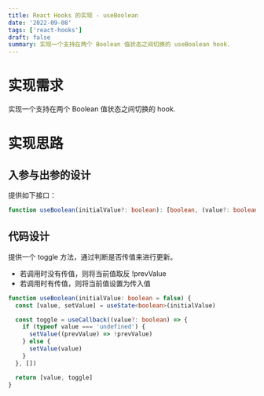 ```yaml
---
title: React Hooks 的实现 - useBoolean
date: '2022-09-08'
tags: ['react-hooks']
draft: false
summary: 实现一个支持在两个 Boolean 值状态之间切换的 useBoolean hook.
---
```


# 实现需求

实现一个支持在两个 Boolean 值状态之间切换的 hook.

# 实现思路

## 入参与出参的设计

提供如下接口：

```typescript
function useBoolean(initialValue?: boolean): [boolean, (value?: boolean) => void]
```

## 代码设计

提供一个 toggle 方法，通过判断是否传值来进行更新。

- 若调用时没有传值，则将当前值取反 !prevValue
- 若调用时有传值，则将当前值设置为传入值

```typescript
function useBoolean(initialValue: boolean = false) {
  const [value, setValue] = useState<boolean>(initialValue)

  const toggle = useCallback((value?: boolean) => {
    if (typeof value === 'undefined') {
      setValue((prevValue) => !prevValue)
    } else {
      setValue(value)
    }
  }, [])

  return [value, toggle]
}
```
